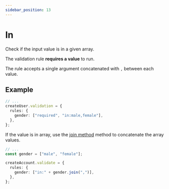 ```yaml
---
sidebar_position: 13
---
```


# In

Check if the input value is in a given array.

The validation rule **requires a value** to run.

The rule accepts a single argument concatenated with `,` between each value.

## Example

```ts title="src/app/users/controllers/create-user.ts"
// ...
createUser.validation = {
  rules: {
    gender: ["required", "in:male,female"],
  },
};
```

If the value is in array, use the [join method](https://developer.mozilla.org/en-US/docs/Web/JavaScript/Reference/Global_Objects/Array/join) method to concatenate the array values.

```ts title="src/app/users/controllers/create-user.ts"
// ...
const gender = ["male", "female"];

createAccount.validate = {
  rules: {
    gender: ["in:" + gender.join(",")],
  },
};
```
